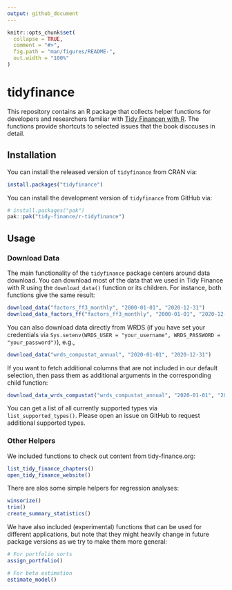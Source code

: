 ```yaml
---
output: github_document
---
```


<!-- README.md is generated from README.Rmd. Please edit that file -->

```r
knitr::opts_chunk$set(
  collapse = TRUE,
  comment = "#>",
  fig.path = "man/figures/README-",
  out.width = "100%"
)
```

# tidyfinance

<!-- badges: start -->
<!-- badges: end -->

This repository contains an R package that collects helper functions for developers and researchers familiar with [Tidy Financen with R](https://www.tidy-finance.org/r/). The functions provide shortcuts to selected issues that the book disccuses in detail. 

## Installation

You can install the released version of `tidyfinance` from CRAN via:

``` r
install.packages("tidyfinance")
```

You can install the development version of `tidyfinance` from GitHub via:

``` r
# install.packages("pak")
pak::pak("tidy-finance/r-tidyfinance")
```

## Usage

### Download Data

The main functionality of the `tidyfinance` package centers around data download. You can download most of the data that we used in Tidy Finance with R using the `download_data()` function or its children. For instance, both functions give the same result:

``` r
download_data("factors_ff3_monthly", "2000-01-01", "2020-12-31")
download_data_factors_ff("factors_ff3_monthly", "2000-01-01", "2020-12-31")
```

You can also download data directly from WRDS (if you have set your credentials via `Sys.setenv(WRDS_USER = "your_username", WRDS_PASSWORD = "your_password")`), e.g.,

```r
download_data("wrds_compustat_annual", "2020-01-01", "2020-12-31")
```

If you want to fetch additional columns that are not included in our default selection, then pass them as additional arguments in the corresponding child function:

```r
download_data_wrds_compustat("wrds_compustat_annual", "2020-01-01", "2020-12-31", acoxar, amc, aldo)
```

You can get a list of all currently supported types via `list_supported_types()`. Please open an issue on GitHub to request additional supported types. 

### Other Helpers

We included functions to check out content from tidy-finance.org:

```r
list_tidy_finance_chapters()
open_tidy_finance_website()
```
There are alos some simple helpers for regression analyses:
```r
winsorize()
trim()
create_summary_statistics()
```

We have also included (experimental) functions that can be used for different applications, but note that they might heavily change in future package versions as we try to make them more general:

```r
# For portfolio sorts
assign_portfolio()

# For beta estimation
estimate_model()
```
